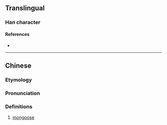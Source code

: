 {{character info/new}}
==Translingual==

===Han character===
{{Han char|rn=94|rad=犬|as=14|sn=17|four=|canj=KHTBO|ids=⿰犭蒙}}

====References====
* {{Han ref|kx=0720.220|dkj=20761|dj=1132.090|hdz=21371.010|uh=7374|ud=29556}}

----

==Chinese==
{{zh-forms}}
{{zh-wp}}

===Etymology===
{{Han etym|蒙}}
{{rfe|zh|from English?}}

===Pronunciation===
{{zh-pron
|m=méng,mǎng
|cat=n
}}

===Definitions===
{{zh-hanzi}}

# [[mongoose]]